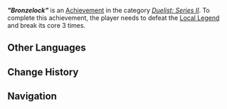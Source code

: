 {{Achievement Infobox
|title        = "Bronzelock"
|id           = 82255
|order id     = 2255
|category     = Duelist: Series II
|description  = During the course of completing a single challenge, break Bronzelock's core 3 times.
|requirements = 
|primogems    = 10
|tracking     = 
|topic        = Local Legend;Ruin Drake: Earthguard
|quest        = 
|hidden       = 
|set          = "Bronzelock" (Achievement)
|tier         = 2
|tiers_total  = 3
}}
'''''"Bronzelock"''''' is an [[Achievement]] in the category ''[[Duelist: Series II]]''. To complete this achievement, the player needs to defeat the [[Local Legend]] {{Enemy|Ruin Drake: Earthguard|text="Bronzelock" &mdash; Capricious Warbeast}} and break its core 3 times.
<!--
==Gameplay Notes==
<gallery>
Achievement Bronzelock Location.png|Map Location
Achievement Bronzelock Location Context.png|Location Context
</gallery>
-->
==Other Languages==
{{Transclude|"Bronzelock" (Achievement)|Other Languages}}

==Change History==
{{Change History|5.2}}

==Navigation==
{{Achievement Navbox}}